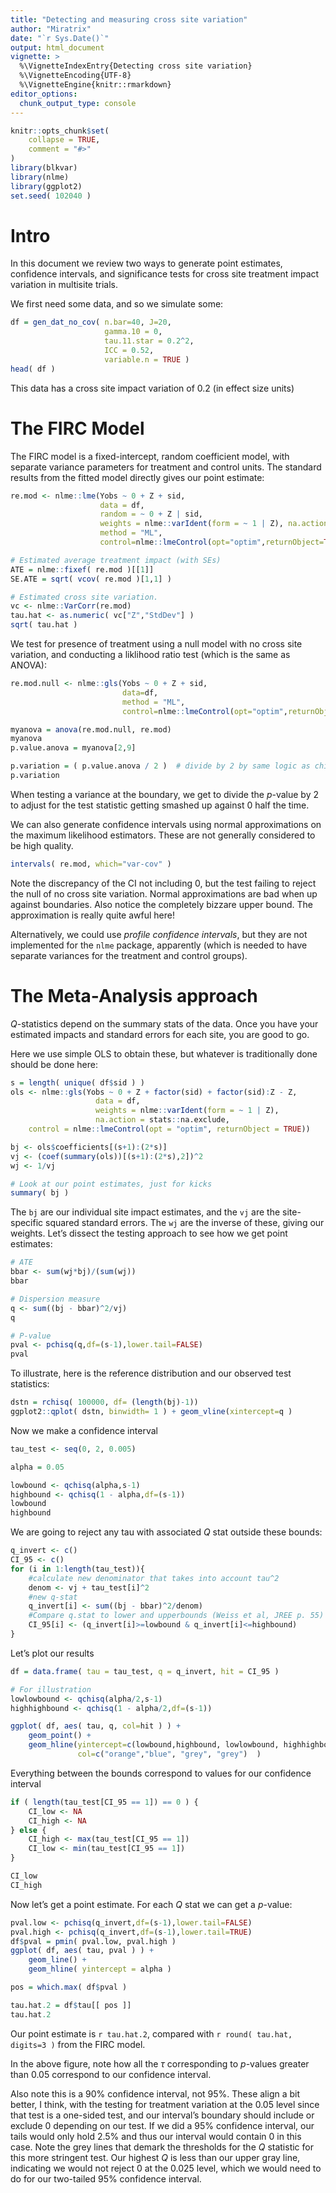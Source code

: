 ```yaml
---
title: "Detecting and measuring cross site variation"
author: "Miratrix"
date: "`r Sys.Date()`"
output: html_document
vignette: >
  %\VignetteIndexEntry{Detecting cross site variation}
  %\VignetteEncoding{UTF-8}
  %\VignetteEngine{knitr::rmarkdown}
editor_options: 
  chunk_output_type: console
---
```


```r
knitr::opts_chunk$set(
    collapse = TRUE,
    comment = "#>"
)
library(blkvar)
library(nlme)
library(ggplot2)
set.seed( 102040 )
```

# Intro
In this document we review two ways to generate point estimates, confidence intervals, and significance tests for cross site treatment impact variation in multisite trials.

We first need some data, and so we simulate some:
```r
df = gen_dat_no_cov( n.bar=40, J=20,
                     gamma.10 = 0,
                     tau.11.star = 0.2^2,
                     ICC = 0.52,
                     variable.n = TRUE )
head( df )
```

This data has a cross site impact variation of 0.2 (in effect size units)

# The FIRC Model

The FIRC model is a fixed-intercept, random coefficient model, with separate variance parameters for treatment and control units.
The standard results from the fitted model directly gives our point estimate:

```r
re.mod <- nlme::lme(Yobs ~ 0 + Z + sid,
                    data = df,
                    random = ~ 0 + Z | sid,
                    weights = nlme::varIdent(form = ~ 1 | Z), na.action=na.exclude,
                    method = "ML",
                    control=nlme::lmeControl(opt="optim",returnObject=TRUE))

# Estimated average treatment impact (with SEs)
ATE = nlme::fixef( re.mod )[[1]]
SE.ATE = sqrt( vcov( re.mod )[1,1] )

# Estimated cross site variation.
vc <- nlme::VarCorr(re.mod)
tau.hat <- as.numeric( vc["Z","StdDev"] )
sqrt( tau.hat )
```

We test for presence of treatment using a null model with no cross site variation, and conducting a liklihood ratio test (which is the same as ANOVA):
```r
re.mod.null <- nlme::gls(Yobs ~ 0 + Z + sid,
                         data=df,
                         method = "ML",
                         control=nlme::lmeControl(opt="optim",returnObject=TRUE))

myanova = anova(re.mod.null, re.mod)
myanova
p.value.anova = myanova[2,9]

p.variation = ( p.value.anova / 2 )  # divide by 2 by same logic as chi-squared test.
p.variation
```

When testing a variance at the boundary, we get to divide the $p$-value by 2 to adjust for the test statistic getting smashed up against 0 half the time. 

We can also generate confidence intervals using normal approximations on the maximum likelihood estimators.  These are not generally considered to be high quality.
```r
intervals( re.mod, which="var-cov" )
```

Note the discrepancy of the CI not including 0, but the test failing to reject the null of no cross site variation.  Normal approximations are bad when up against boundaries.
Also notice the completely bizzare upper bound.  The approximation is really quite awful here!

Alternatively, we could use *profile confidence intervals*, but they are not implemented for the `nlme` package, apparently (which is needed to have separate variances for the treatment and control groups).


# The Meta-Analysis approach

$Q$-statistics depend on the summary stats of the data.
Once you have your estimated impacts and standard errors for each site, you are good to go.

Here we use simple OLS to obtain these, but whatever is traditionally done should be done here:
```r
s = length( unique( df$sid ) )
ols <- nlme::gls(Yobs ~ 0 + Z + factor(sid) + factor(sid):Z - Z,
                   data = df,
                   weights = nlme::varIdent(form = ~ 1 | Z),
                   na.action = stats::na.exclude,
    control = nlme::lmeControl(opt = "optim", returnObject = TRUE))

bj <- ols$coefficients[(s+1):(2*s)]
vj <- (coef(summary(ols))[(s+1):(2*s),2])^2
wj <- 1/vj

# Look at our point estimates, just for kicks
summary( bj )
```

The `bj` are our individual site impact estimates, and the `vj` are the site-specific squared standard errors.
The `wj` are the inverse of these, giving our weights.
Let's dissect the testing approach to see how we get point estimates:

```r
# ATE
bbar <- sum(wj*bj)/(sum(wj))
bbar

# Dispersion measure
q <- sum((bj - bbar)^2/vj)
q

# P-value
pval <- pchisq(q,df=(s-1),lower.tail=FALSE)
pval
```

To illustrate, here is the reference distribution and our observed test statistics:
```r
dstn = rchisq( 100000, df= (length(bj)-1))
ggplot2::qplot( dstn, binwidth= 1 ) + geom_vline(xintercept=q )
```

Now we make a confidence interval
```r
tau_test <- seq(0, 2, 0.005) 

alpha = 0.05

lowbound <- qchisq(alpha,s-1)
highbound <- qchisq(1 - alpha,df=(s-1))
lowbound
highbound
```

We are going to reject any tau with associated $Q$ stat outside these bounds:
```r
q_invert <- c()
CI_95 <- c()
for (i in 1:length(tau_test)){
    #calculate new denominator that takes into account tau^2
    denom <- vj + tau_test[i]^2
    #new q-stat
    q_invert[i] <- sum((bj - bbar)^2/denom)
    #Compare q.stat to lower and upperbounds (Weiss et al, JREE p. 55)
    CI_95[i] <- (q_invert[i]>=lowbound & q_invert[i]<=highbound)
}
```

Let's plot our results
```r

df = data.frame( tau = tau_test, q = q_invert, hit = CI_95 )

# For illustration
lowlowbound <- qchisq(alpha/2,s-1)
highhighbound <- qchisq(1 - alpha/2,df=(s-1))

ggplot( df, aes( tau, q, col=hit ) ) +
    geom_point() +
    geom_hline(yintercept=c(lowbound,highbound, lowlowbound, highhighbound), 
               col=c("orange","blue", "grey", "grey")  )

```

Everything between the bounds correspond to values for our confidence interval
```r
if ( length(tau_test[CI_95 == 1]) == 0 ) {
    CI_low <- NA
    CI_high <- NA
} else {
    CI_high <- max(tau_test[CI_95 == 1])
    CI_low <- min(tau_test[CI_95 == 1])
}

CI_low
CI_high
```

Now let's get a point estimate.  For each $Q$ stat we can get a $p$-value:
```r
pval.low <- pchisq(q_invert,df=(s-1),lower.tail=FALSE)
pval.high <- pchisq(q_invert,df=(s-1),lower.tail=TRUE)
df$pval = pmin( pval.low, pval.high )
ggplot( df, aes( tau, pval ) ) +
    geom_line() +
    geom_hline( yintercept = alpha )

pos = which.max( df$pval )

tau.hat.2 = df$tau[[ pos ]]
tau.hat.2
```

Our point estimate is `r tau.hat.2`, compared with `r round( tau.hat, digits=3 )` from the FIRC model.

In the above figure, note how all the $\tau$ corresponding to $p$-values greater than 0.05 correspond to our confidence interval.

Also note this is a 90% confidence interval, not 95%. These align a bit better, I think, with the testing for treatment variation at the 0.05 level since that test is a one-sided test, and our interval's boundary should include or exclude 0 depending on our test.
If we did a 95% confidence interval, our tails would only hold 2.5% and thus our interval would contain 0 in this case.  Note the grey lines that demark the thresholds for the $Q$ statistic for this more stringent test. Our highest $Q$ is less than our upper gray line, indicating we would not reject 0 at the 0.025 level, which we would need to do for our two-tailed 95% confidence interval.
